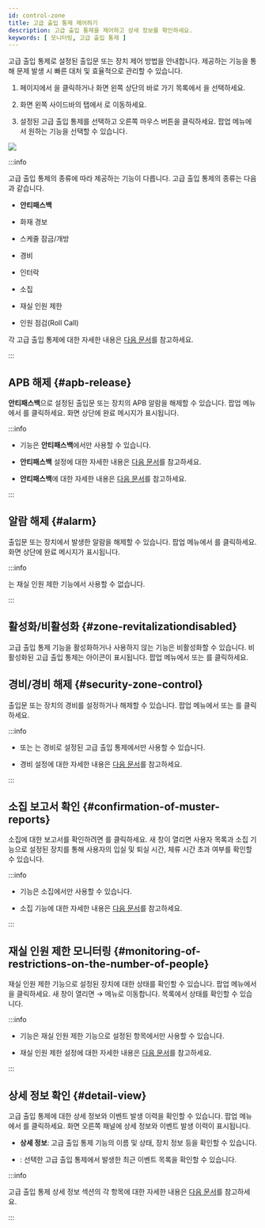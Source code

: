 ```yaml
---
id: control-zone
title: 고급 출입 통제 제어하기
description: 고급 출입 통제을 제어하고 상세 정보를 확인하세요.
keywords: [ 모니터링, 고급 출입 통제 ]
---
```


고급 출입 통제로 설정된 출입문 또는 장치 제어 방법을 안내합니다. 제공하는 기능을 통해 문제 발생 시 빠른 대처 및 효율적으로 관리할 수 있습니다.

1. <Cmd sid='shell.header.launcher' /> 페이지에서 <Cmd sid='shell.header.arena' />을 클릭하거나 화면 왼쪽 상단의 바로 가기 목록에서 <Cmd sid='shell.header.arena' />을 선택하세요. 

1. 화면 왼쪽 사이드바의 <Cmd sid='arena.tree.door.title' /> 탭에서 <Cmd sid='arena.tree.door.allZones' />로 이동하세요. 

1. 설정된 고급 출입 통제를 선택하고 오른쪽 마우스 버튼을 클릭하세요. 팝업 메뉴에서 원하는 기능을 선택할 수 있습니다.

<Image src='/img/biostarx-monitoring-door-zone-popup.png' />

:::info

고급 출입 통제의 종류에 따라 제공하는 기능이 다릅니다. 고급 출입 통제의 종류는 다음과 같습니다.

* **안티패스백**

* 화재 경보

* 스케줄 잠금/개방

* 경비

* 인터락

* 소집

* 재실 인원 제한

* 인원 점검(Roll Call)

각 고급 출입 통제에 대한 자세한 내용은 [다음 문서](settings-advanced-ac)를 참고하세요.

:::


## APB 해제 {#apb-release}

**안티패스백**으로 설정된 출입문 또는 장치의 APB 알람을 해제할 수 있습니다. 팝업 메뉴에서 <Cmd sid='arena.tree.contextMenu.clearApb' />를 클릭하세요. 화면 상단에 완료 메시지가 표시됩니다.

:::info

* <Cmd sid='arena.tree.contextMenu.clearApb' /> 기능은 **안티패스백**에서만 사용할 수 있습니다.

* **안티패스백** 설정에 대한 자세한 내용은 [다음 문서](settings-advanced-ac-apb)를 참고하세요.

* **안티패스백**에 대한 자세한 내용은 [다음 문서](../../reference/glossary#apb)를 참고하세요.

:::


## 알람 해제 {#alarm}

출입문 또는 장치에서 발생한 알람을 해제할 수 있습니다. 팝업 메뉴에서 <Cmd sid='arena.tree.contextMenu.clearAlarm' />를 클릭하세요. 화면 상단에 완료 메시지가 표시됩니다.

:::info

<Cmd sid='arena.tree.contextMenu.clearAlarm' />는 재실 인원 제한 기능에서 사용할 수 없습니다.

:::


## 활성화/비활성화 {#zone-revitalizationdisabled}

고급 출입 통제 기능을 활성화하거나 사용하지 않는 기능은 비활성화할 수 있습니다. 비활성화된 고급 출입 통제는 <IcDisable width='20px' height='20px' /> 아이콘이 표시됩니다. 팝업 메뉴에서 <Cmd sid='arena.tree.contextMenu.enable' /> 또는 <Cmd sid='arena.tree.contextMenu.disable' />를 클릭하세요.


## 경비/경비 해제 {#security-zone-control}

출입문 또는 장치의 경비를 설정하거나 해제할 수 있습니다. 팝업 메뉴에서 <Cmd sid='arena.tree.contextMenu.arm' /> 또는 <Cmd sid='arena.tree.contextMenu.disarm' />를 클릭하세요.

:::info

* <Cmd sid='arena.tree.contextMenu.arm' /> 또는 <Cmd sid='arena.tree.contextMenu.disarm' />는 경비로 설정된 고급 출입 통제에서만 사용할 수 있습니다.

* 경비 설정에 대한 자세한 내용은 [다음 문서](settings-advanced-ac-intrusion-alarm)를 참고하세요.

:::

## 소집 보고서 확인 {#confirmation-of-muster-reports}

소집에 대한 보고서를 확인하려면 <Cmd sid='arena.tree.contextMenu.musterReport' />를 클릭하세요. 새 창이 열리면 사용자 목록과 소집 기능으로 설정된 장치를 통해 사용자의 입실 및 퇴실 시간, 체류 시간 초과 여부를 확인할 수 있습니다.

:::info

* <Cmd sid='arena.tree.contextMenu.musterReport' /> 기능은 소집에서만 사용할 수 있습니다.

* 소집 기능에 대한 자세한 내용은 [다음 문서](settings-advanced-ac-muster)를 참고하세요.

:::

## 재실 인원 제한 모니터링 {#monitoring-of-restrictions-on-the-number-of-people}

재실 인원 제한 기능으로 설정된 장치에 대한 상태를 확인할 수 있습니다. 팝업 메뉴에서 <Cmd sid='arena.tree.contextMenu.occupancyMonitoring' />을 클릭하세요. 새 창이 열리면 <Cmd sid='shell.header.setting' /> → <Cmd sid='setting.menu.advancedAc.root' /> 메뉴로 이동합니다. <Cmd sid='zone.occupancy.title' product='2' /> 목록에서 상태를 확인할 수 있습니다.

:::info

* <Cmd sid='arena.tree.contextMenu.occupancyMonitoring' /> 기능은 재실 인원 제한 기능으로 설정된 항목에서만 사용할 수 있습니다.

* 재실 인원 제한 설정에 대한 자세한 내용은 [다음 문서](settings-advanced-ac-occupancy)를 참고하세요.

:::


## 상세 정보 확인 {#detail-view}

고급 출입 통제에 대한 상세 정보와 이벤트 발생 이력을 확인할 수 있습니다. 팝업 메뉴에서 <Cmd sid='arena.tree.contextMenu.viewDetail' />를 클릭하세요. 화면 오른쪽 패널에 상세 정보와 이벤트 발생 이력이 표시됩니다.

* **상세 정보**: 고급 출입 통제 기능의 이름 및 상태, 장치 정보 등을 확인할 수 있습니다.

* <Cmd sid='arena.recentEvent' />: 선택한 고급 출입 통제에서 발생한 최근 이벤트 목록을 확인할 수 있습니다.

:::info

고급 출입 통제 상세 정보 섹션의 각 항목에 대한 자세한 내용은 [다음 문서](settings-advanced-ac)를 참고하세요.

:::

